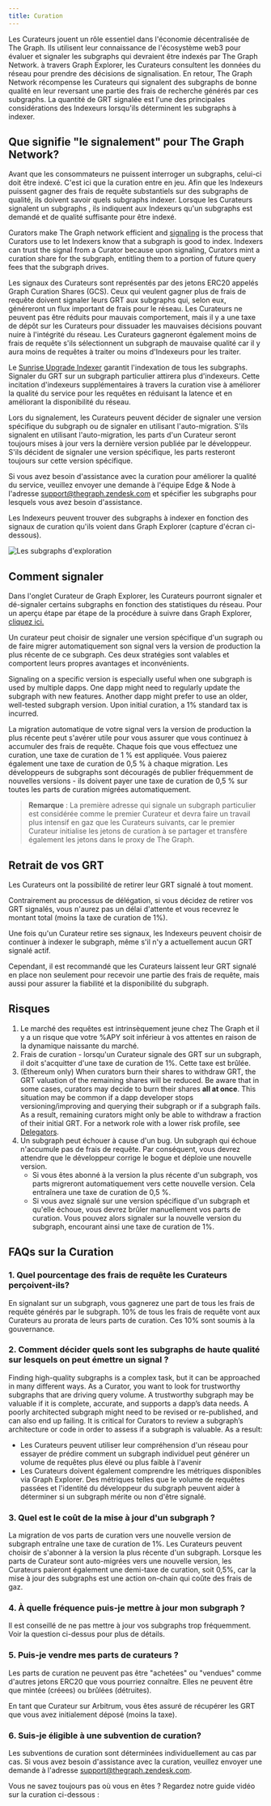 ```yaml
---
title: Curation
---
```


Les Curateurs jouent un rôle essentiel dans l'économie décentralisée de The Graph. Ils utilisent leur connaissance de l'écosystème web3 pour évaluer et signaler les subgraphs qui devraient être indexés par The Graph Network. à travers Graph Explorer, les Curateurs consultent les données du réseau pour prendre des décisions de signalisation. En retour, The Graph Network récompense les Curateurs qui signalent des subgraphs de bonne qualité en leur reversant une partie des frais de recherche générés par ces subgraphs. La quantité de GRT signalée est l'une des principales considérations des Indexeurs lorsqu'ils déterminent les subgraphs à indexer.

## Que signifie "le signalement" pour The Graph Network?

Avant que les consommateurs ne puissent interroger un subgraphs, celui-ci doit être indexé. C'est ici que la curation entre en jeu. Afin que les Indexeurs puissent gagner des frais de requête substantiels sur des subgraphs de qualité, ils doivent savoir quels subgraphs indexer. Lorsque les Curateurs signalent un subgraphs , ils indiquent aux Indexeurs qu'un subgraphs est demandé et de qualité suffisante pour être indexé.

Curators make The Graph network efficient and [signaling](#how-to-signal) is the process that Curators use to let Indexers know that a subgraph is good to index. Indexers can trust the signal from a Curator because upon signaling, Curators mint a curation share for the subgraph, entitling them to a portion of future query fees that the subgraph drives.

Les signaux des Curateurs sont représentés par des jetons ERC20 appelés Graph Curation Shares (GCS). Ceux qui veulent gagner plus de frais de requête doivent signaler leurs GRT aux subgraphs qui, selon eux, généreront un flux important de frais pour le réseau. Les Curateurs ne peuvent pas être réduits pour mauvais comportement, mais il y a une taxe de dépôt sur les Curateurs pour dissuader les mauvaises décisions pouvant nuire à l'intégrité du réseau. Les Curateurs gagneront également moins de frais de requête s'ils sélectionnent un subgraph de mauvaise qualité car il y aura moins de requêtes à traiter ou moins d'Indexeurs pour les traiter.

Le [Sunrise Upgrade Indexer](/archived/sunrise/#what-is-the-upgrade-indexer) garantit l'indexation de tous les subgraphs. Signaler du GRT sur un subgraph particulier attirera plus d'indexeurs. Cette incitation d'indexeurs supplémentaires à travers la curation vise à améliorer la qualité du service pour les requêtes en réduisant la latence et en améliorant la disponibilité du réseau.

Lors du signalement, les Curateurs peuvent décider de signaler une version spécifique du subgraph ou de signaler en utilisant l'auto-migration. S'ils signalent en utilisant l'auto-migration, les parts d'un Curateur seront toujours mises à jour vers la dernière version publiée par le développeur. S'ils décident de signaler une version spécifique, les parts resteront toujours sur cette version spécifique.

Si vous avez besoin d'assistance avec la curation pour améliorer la qualité du service, veuillez envoyer une demande à l'équipe Edge & Node à l'adresse support@thegraph.zendesk.com et spécifier les subgraphs pour lesquels vous avez besoin d'assistance.

Les Indexeurs peuvent trouver des subgraphs à indexer en fonction des signaux de curation qu'ils voient dans Graph Explorer (capture d'écran ci-dessous).

![Les subgraphs d'exploration](/img/explorer-subgraphs.png)

## Comment signaler

Dans l'onglet Curateur de Graph Explorer, les Curateurs pourront signaler et dé-signaler certains subgraphs en fonction des statistiques du réseau. Pour un aperçu étape par étape de la procédure à suivre dans Graph Explorer, [cliquez ici.](/subgraphs/explorer/)

Un curateur peut choisir de signaler une version spécifique d'un sugraph ou de faire migrer automatiquement son signal vers la version de production la plus récente de ce subgraph. Ces deux stratégies sont valables et comportent leurs propres avantages et inconvénients.

Signaling on a specific version is especially useful when one subgraph is used by multiple dapps. One dapp might need to regularly update the subgraph with new features. Another dapp might prefer to use an older, well-tested subgraph version. Upon initial curation, a 1% standard tax is incurred.

La migration automatique de votre signal vers la version de production la plus récente peut s'avérer utile pour vous assurer que vous continuez à accumuler des frais de requête. Chaque fois que vous effectuez une curation, une taxe de curation de 1 % est appliquée. Vous paierez également une taxe de curation de 0,5 % à chaque migration. Les développeurs de subgraphs sont découragés de publier fréquemment de nouvelles versions - ils doivent payer une taxe de curation de 0,5 % sur toutes les parts de curation migrées automatiquement.

> **Remarque** : La première adresse qui signale un subgraph particulier est considérée comme le premier Curateur et devra faire un travail plus intensif en gaz que les Curateurs suivants, car le premier Curateur initialise les jetons de curation à se partager et transfère également les jetons dans le proxy de The Graph.

## Retrait de vos GRT

Les Curateurs ont la possibilité de retirer leur GRT signalé à tout moment.

Contrairement au processus de délégation, si vous décidez de retirer vos GRT signalés, vous n'aurez pas un délai d'attente et vous recevrez le montant total (moins la taxe de curation de 1%).

Une fois qu'un Curateur retire ses signaux, les Indexeurs peuvent choisir de continuer à indexer le subgraph, même s'il n'y a actuellement aucun GRT signalé actif.

Cependant, il est recommandé que les Curateurs laissent leur GRT signalé en place non seulement pour recevoir une partie des frais de requête, mais aussi pour assurer la fiabilité et la disponibilité du subgraph.

## Risques

1. Le marché des requêtes est intrinsèquement jeune chez The Graph et il y a un risque que votre %APY soit inférieur à vos attentes en raison de la dynamique naissante du marché.
2. Frais de curation - lorsqu'un Curateur signale des GRT sur un subgraph, il doit s'acquitter d'une taxe de curation de 1%. Cette taxe est brûlée.
3. (Ethereum only) When curators burn their shares to withdraw GRT, the GRT valuation of the remaining shares will be reduced. Be aware that in some cases, curators may decide to burn their shares **all at once**. This situation may be common if a dapp developer stops versioning/improving and querying their subgraph or if a subgraph fails. As a result, remaining curators might only be able to withdraw a fraction of their initial GRT. For a network role with a lower risk profile, see [Delegators](/resources/roles/delegating/).
4. Un subgraph peut échouer à cause d'un bug. Un subgraph qui échoue n'accumule pas de frais de requête. Par conséquent, vous devrez attendre que le développeur corrige le bogue et déploie une nouvelle version.
   - Si vous êtes abonné à la version la plus récente d'un subgraph, vos parts migreront automatiquement vers cette nouvelle version. Cela entraînera une taxe de curation de 0,5 %.
   - Si vous avez signalé sur une version spécifique d'un subgraph et qu'elle échoue, vous devrez brûler manuellement vos parts de curation. Vous pouvez alors signaler sur la nouvelle version du subgraph, encourant ainsi une taxe de curation de 1%.

## FAQs sur la Curation

### 1. Quel pourcentage des frais de requête les Curateurs perçoivent-ils?

En signalant sur un subgraph, vous gagnerez une part de tous les frais de requête générés par le subgraph. 10% de tous les frais de requête vont aux Curateurs au prorata de leurs parts de curation. Ces 10% sont soumis à la gouvernance.

### 2. Comment décider quels sont les subgraphs de haute qualité sur lesquels on peut émettre un signal ?

Finding high-quality subgraphs is a complex task, but it can be approached in many different ways. As a Curator, you want to look for trustworthy subgraphs that are driving query volume. A trustworthy subgraph may be valuable if it is complete, accurate, and supports a dapp’s data needs. A poorly architected subgraph might need to be revised or re-published, and can also end up failing. It is critical for Curators to review a subgraph’s architecture or code in order to assess if a subgraph is valuable. As a result:

- Les Curateurs peuvent utiliser leur compréhension d'un réseau pour essayer de prédire comment un subgraph individuel peut générer un volume de requêtes plus élevé ou plus faible à l'avenir
- Les Curateurs doivent également comprendre les métriques disponibles via Graph Explorer. Des métriques telles que le volume de requêtes passées et l'identité du développeur du subgraph peuvent aider à déterminer si un subgraph mérite ou non d'être signalé.

### 3. Quel est le coût de la mise à jour d'un subgraph ?

La migration de vos parts de curation vers une nouvelle version de subgraph entraîne une taxe de curation de 1%. Les Curateurs peuvent choisir de s'abonner à la version la plus récente d'un subgraph. Lorsque les parts de Curateur sont auto-migrées vers une nouvelle version, les Curateurs paieront également une demi-taxe de curation, soit 0,5%, car la mise à jour des subgraphs est une action on-chain qui coûte des frais de gaz.

### 4. À quelle fréquence puis-je mettre à jour mon subgraph ?

Il est conseillé de ne pas mettre à jour vos subgraphs trop fréquemment. Voir la question ci-dessus pour plus de détails.

### 5. Puis-je vendre mes parts de curateurs ?

Les parts de curation ne peuvent pas être "achetées" ou "vendues" comme d'autres jetons ERC20 que vous pourriez connaître. Elles ne peuvent être que mintée (créees) ou brûlées (détruites).

En tant que Curateur sur Arbitrum, vous êtes assuré de récupérer les GRT que vous avez initialement déposé (moins la taxe).

### 6. Suis-je éligible à une subvention de curation?

Les subventions de curation sont déterminées individuellement au cas par cas. Si vous avez besoin d'assistance avec la curation, veuillez envoyer une demande à l'adresse support@thegraph.zendesk.com.

Vous ne savez toujours pas où vous en êtes ? Regardez notre guide vidéo sur la curation ci-dessous :

<VideoEmbed youtube="VytTEcf0dxQ" />

